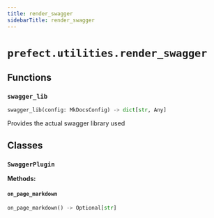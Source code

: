 ```yaml
---
title: render_swagger
sidebarTitle: render_swagger
---
```


# `prefect.utilities.render_swagger`

## Functions

### `swagger_lib` <sup><a href="https://github.com/PrefectHQ/prefect/blob/main/src/prefect/utilities/render_swagger.py#L56" target="_blank"><Icon icon="github" size="14" /></a></sup>

```python
swagger_lib(config: MkDocsConfig) -> dict[str, Any]
```


Provides the actual swagger library used


## Classes

### `SwaggerPlugin` <sup><a href="https://github.com/PrefectHQ/prefect/blob/main/src/prefect/utilities/render_swagger.py#L82" target="_blank"><Icon icon="github" size="14" /></a></sup>

**Methods:**

#### `on_page_markdown` <sup><a href="https://github.com/PrefectHQ/prefect/blob/main/src/prefect/utilities/render_swagger.py#L83" target="_blank"><Icon icon="github" size="14" /></a></sup>

```python
on_page_markdown() -> Optional[str]
```
